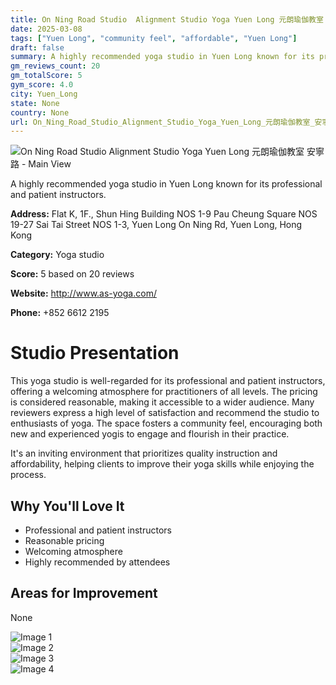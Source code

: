```yaml
---
title: On Ning Road Studio  Alignment Studio Yoga Yuen Long 元朗瑜伽教室  安寧路
date: 2025-03-08
tags: ["Yuen Long", "community feel", "affordable", "Yuen Long"]  
draft: false
summary: A highly recommended yoga studio in Yuen Long known for its professional and patient instructors.
gm_reviews_count: 20
gm_totalScore: 5
gym_score: 4.0
city: Yuen_Long
state: None
country: None
url: On_Ning_Road_Studio_Alignment_Studio_Yoga_Yuen_Long_元朗瑜伽教室_安寧路
---
```


<div className="aspect-[16/9] relative my-8">
  <img 
    src="https://lh5.googleusercontent.com/p/AF1QipMmfap-Wm7vdKoCyn3Wwgexoa4Kmn9et1Jyo_DN=w1920-h1080-k-no"
    alt="On Ning Road Studio  Alignment Studio Yoga Yuen Long 元朗瑜伽教室  安寧路 - Main View"
    className="object-cover absolute inset-0 w-full h-full rounded-lg"
  />
</div>

A highly recommended yoga studio in Yuen Long known for its professional and patient instructors.

**Address:** Flat K, 1F., Shun Hing Building NOS 1-9 Pau Cheung Square NOS 19-27 Sai Tai Street NOS 1-3, Yuen Long On Ning Rd, Yuen Long, Hong Kong

**Category:** Yoga studio

**Score:** 5 based on 20 reviews

**Website:** http://www.as-yoga.com/

**Phone:** +852 6612 2195

# Studio Presentation

This yoga studio is well-regarded for its professional and patient instructors, offering a welcoming atmosphere for practitioners of all levels. The pricing is considered reasonable, making it accessible to a wider audience. Many reviewers express a high level of satisfaction and recommend the studio to enthusiasts of yoga. The space fosters a community feel, encouraging both new and experienced yogis to engage and flourish in their practice.

It's an inviting environment that prioritizes quality instruction and affordability, helping clients to improve their yoga skills while enjoying the process.

## Why You'll Love It

- Professional and patient instructors
- Reasonable pricing
- Welcoming atmosphere
- Highly recommended by attendees

## Areas for Improvement

None

<div className="grid grid-cols-1 xl:grid-cols-2 gap-4 my-8">
<div className="aspect-[4/3] relative"><img src="https://lh5.googleusercontent.com/p/AF1QipNxklYxb-8Wp6qe78-hlEOT6aat2AHoFJRXT4ff=w1920-h1080-k-no" alt="Image 1" className="object-cover absolute inset-0 w-full h-full rounded-lg" /></div>
<div className="aspect-[4/3] relative"><img src="https://lh5.googleusercontent.com/p/AF1QipNQAW8y6qAknB52Ptrh5bWYP946no80HIlYS6oS=w1920-h1080-k-no" alt="Image 2" className="object-cover absolute inset-0 w-full h-full rounded-lg" /></div>
<div className="aspect-[4/3] relative"><img src="https://lh5.googleusercontent.com/p/AF1QipNpKXI53lmYE9_K1iDytf9Lw5mK4iuL3_F-5h2d=w1920-h1080-k-no" alt="Image 3" className="object-cover absolute inset-0 w-full h-full rounded-lg" /></div>
<div className="aspect-[4/3] relative"><img src="https://lh5.googleusercontent.com/p/AF1QipNkWxYH5ggSqZsq8W40Gl2zZybrgFEgsexRc4V2=w1920-h1080-k-no" alt="Image 4" className="object-cover absolute inset-0 w-full h-full rounded-lg" /></div>
</div>